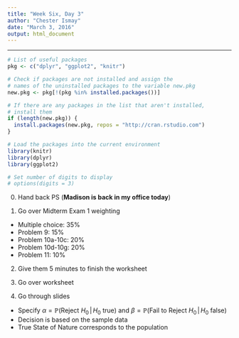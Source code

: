 ```yaml
---
title: "Week Six, Day 3"
author: "Chester Ismay"
date: "March 3, 2016"
output: html_document
---
```


***

```r
# List of useful packages
pkg <- c("dplyr", "ggplot2", "knitr")

# Check if packages are not installed and assign the
# names of the uninstalled packages to the variable new.pkg
new.pkg <- pkg[!(pkg %in% installed.packages())]

# If there are any packages in the list that aren't installed,
# install them
if (length(new.pkg)) {
  install.packages(new.pkg, repos = "http://cran.rstudio.com")
}

# Load the packages into the current environment
library(knitr)
library(dplyr)
library(ggplot2)

# Set number of digits to display
# options(digits = 3)
```

0. Hand back PS (**Madison is back in my office today**)

1. Go over Midterm Exam 1 weighting
  - Multiple choice: 35%
  - Problem 9: 15%
  - Problem 10a-10c: 20%
  - Problem 10d-10g: 20%
  - Problem 11: 10%

2. Give them 5 minutes to finish the worksheet

3. Go over worksheet

4. Go through slides
  - Specify $\alpha = \mathbb{P}(\text{Reject } H_0 \,|\, H_0 \text{ true})$ and $\beta = \mathbb{P}(\text{Fail to Reject } H_0 \,|\, H_0 \text{ false})$
  - Decision is based on the sample data
  - True State of Nature corresponds to the population